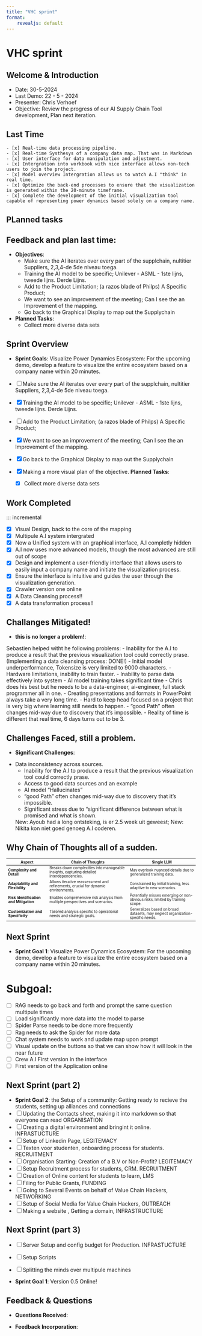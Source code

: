 ```yaml
---
title: "VHC sprint"
format: 
    revealjs: default
---
```


# VHC sprint 

## Welcome & Introduction

- Date: 30-5-2024
- Last Demo: 22 - 5 - 2024
- Presenter: Chris Verhoef
- Objective: Review the progress of our AI Supply Chain Tool development, Plan next iteration. 

## Last Time
    - [x] Real-time data processing pipeline.
    - [x] Real-time Systhesys of a company data map. That was in Markdown
    - [x] User interface for data manipulation and adjustment.
    - [x] Intergration into workbook with nice interface allows non-tech users to join the project.
    - [x] Model overview Intergration allows us to watch A.I "think" in real time. 
    - [x] Optimize the back-end processes to ensure that the visualization is generated within the 20-minute timeframe.
    - [x] Complete the development of the initial visualization tool capable of representing power dynamics based solely on a company name.

## PLanned tasks
## Feedback and plan last time:
- **Objectives**:
    - Make sure the AI iterates over every part of the supplchain, nultitier Suppliers, 2,3,4-de 5de niveau toega. 
    - Training the AI model to be specific; Unilever - ASML - 1ste lijns, tweede lijns. Derde Lijns.
    - Add to the Product Limitation; (a razos blade of Philps) A Specific Product; 
    - We want to see an improvement of the meeting; Can I see the an Improvement of the mapping. 
    - Go back to the Graphical Display to map out the Supplychain
- **Planned Tasks**:
    - Collect more diverse data sets
 

## Sprint Overview 

- **Sprint Goals**: Visualize Power Dynamics Ecosystem: For the upcoming demo, develop a feature to visualize the entire ecosystem based on a company name within 20 minutes. 

- [ ] Make sure the AI iterates over every part of the supplchain, nultitier Suppliers, 2,3,4-de 5de niveau toega. 
- [x] Training the AI model to be specific; Unilever - ASML - 1ste lijns, tweede lijns. Derde Lijns.
- [ ] Add to the Product Limitation; (a razos blade of Philps) A Specific Product; 
- [x] We want to see an improvement of the meeting; Can I see the an Improvement of the mapping. 
- [x] Go back to the Graphical Display to map out the Supplychain
- [x] Making a more visual plan of the objective. 
 **Planned Tasks**:
    - [x] Collect more diverse data sets


## Work Completed

::: incremental

- [x] Visual Design, back to the core of the mapping
- [x] Multipule A.I system intergrated
- [x] Now a Unified system with an graphical interface, A.I completly hidden
- [x] A.I now uses more advanced models, though the most advanced are still out of scope
- [x] Design and implement a user-friendly interface that allows users to easily input a company name and initiate the visualization process.
- [x] Ensure the interface is intuitive and guides the user through the visualization generation.
- [x] Crawler version one online
- [x] A Data Cleansing process!!
- [x] A data transformation process!!
 
## Challanges Mitigated!

- **this is no longer a problem!**:

<style>
  .reveal .slides section.present {
    font-size: 40%; /* Adjust the percentage based on your preference */
  }
</style>
<p>
Sebastien helped witht he following problems:
    - Inability for the A.I to produce a result that the previous visualization tool could correctly prase.
    (Implementing a data cleansing process: DONE!)
    - Initial model underperformance, Tokensize is very limited to 9000 characters.
    - Hardware limitations, inability to train faster.
    - Inability to parse data effectively into system
    - AI model training takes significant time
    - Chris does his best but he needs to be a data-engineer, ai-engineer, full stack programmer all in one.
      - Creating presentations and formats in PowerPoint always take a very long time.
    - Hard to keep head focused on a project that is very big where learning still needs to happen.
    - "good Path" often changes mid-way due to discovery that it's impossible.
    - Reality of time is different that real time, 6 days turns out to be 3.
</p>


## Challenges Faced, still a problem. 

- **Significant Challenges**:

<style>
  .reveal .slides section.present {
    font-size: 40%; /* Adjust the percentage based on your preference */
  }
</style>
<p>
    - Data inconsistency across sources.
    - Inability for the A.I to produce a result that the previous visualization tool could correctly prase.
    - Access to good data sources and an example
    - AI model "Hallucinates"
    - "good Path" often changes mid-way due to discovery that it's impossible.
    - Significant stress due to "significant difference between what is promised and what is shown.

    New: Ayoub had a long ontsteking, is er 2.5 week uit geweest;
    New: Nikita kon niet goed genoeg A.I coderen. 
</p>


## Why Chain of Thoughts all of a sudden. 

```{=html}
<style>
    table { font-size: 70%; }
</style>
<table>
<thead>
<tr>
<th>Aspect</th>
<th>Chain of Thoughts</th>
<th>Single LLM</th>
</tr>
</thead>
<tbody>
<tr>
<td><strong>Complexity and Detail</strong></td>
<td>Breaks down complexities into manageable insights, capturing detailed interdependencies.</td>
<td>May overlook nuanced details due to generalized training data.</td>
</tr>
<tr>
<td><strong>Adaptability and Flexibility</strong></td>
<td>Allows iterative reassessment and refinements, crucial for dynamic environments.</td>
<td>Constrained by initial training, less adaptive to new scenarios.</td>
</tr>
<tr>
<td><strong>Risk Identification and Mitigation</strong></td>
<td>Enables comprehensive risk analysis from multiple perspectives and scenarios.</td>
<td>Potentially misses emerging or non-obvious risks, limited by training scope.</td>
</tr>
<tr>
<td><strong>Customization and Specificity</strong></td>
<td>Tailored analysis specific to operational needs and strategic goals.</td>
<td>Generalizes based on broad datasets, may neglect organization-specific needs.</td>
</tr>
</tbody>
</table>
```

## Next Sprint

- **Sprint Goal 1**: Visualize Power Dynamics Ecosystem: For the upcoming demo, develop a feature to visualize the entire ecosystem based on a company name within 20 minutes. 

# Subgoal:

- [ ] RAG needs to go back and forth and prompt the same question multipule times
- [ ] Load significantly more data into the model to parse
- [ ] Spider Parse needs to be done more frequently
- [ ] Rag needs to ask the Spider for more data
- [ ] Chat system needs to work and update map upon prompt
- [ ] Visual update on the buttons so that we can show how it will look in the near future
- [ ] Crew A.I First version in the interface
- [ ] First version of the Application online

## Next Sprint (part 2)

- **Sprint Goal 2**: the Setup of a community: Getting ready to recieve the students, setting up alliances and connections
- [ ] Updating the Contacts sheet, making it into markdown so that everyone can read ORGANISATION
- [ ] Creating a digital environment and bringint it online. INFRASTUCTURE
- [ ] Setup of Linkedin Page, LEGITEMACY
- [ ] Texten voor studenten, onboarding process for students. RECRUITMENT
- [ ] Organisation Starting: Creation of a B.V or Non-Profit? LEGITEMACY
- [ ] Setup Recruitment process for students, CRM. RECRUITMENT
- [ ] Creation of Online content for students to learn, LMS
- [ ] Filing for Public Grants, FUNDING
- [ ] Going to Several Events on behalf of Value Chain Hackers, NETWORKING
- [ ] Setup of Social Media for Value Chain Hackers, OUTREACH
- [ ] Making a website , Getting a domain, INFRASTRUCTURE

## Next Sprint (part 3)

- [ ] Server Setup and config budget for Production. INFRASTUCTURE
- [ ] Setup Scripts
- [ ] Splitting the minds over multipule machines

- **Sprint Goal 1**: Version 0.5 Online!

## Feedback & Questions

- **Questions Received**:
   
- **Feedback Incorporation**:
    



